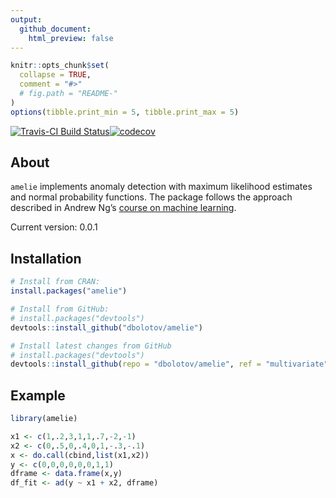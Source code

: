 ```yaml
---
output:
  github_document:
    html_preview: false
---
```


<!-- README.md is generated from README.Rmd. Please edit that file -->


```r
knitr::opts_chunk$set(
  collapse = TRUE,
  comment = "#>"
  # fig.path = "README-"
)
options(tibble.print_min = 5, tibble.print_max = 5)
```

[![Travis-CI Build Status](https://travis-ci.org/dbolotov/anode.svg?branch=master)](https://travis-ci.org/dbolotov/anode)[![codecov](https://codecov.io/github/codecov/example-r/branch/master/graphs/badge.svg)](https://codecov.io/github/codecov/example-r)

## About

`amelie` implements anomaly detection with maximum likelihood estimates and normal probability functions. The package follows the approach described in Andrew Ng's [course on machine learning](https://www.coursera.org/learn/machine-learning).

Current version: 0.0.1


## Installation

```r
# Install from CRAN:
install.packages("amelie")

# Install from GitHub:
# install.packages("devtools")
devtools::install_github("dbolotov/amelie")

# Install latest changes from GitHub
# install.packages("devtools")
devtools::install_github(repo = "dbolotov/amelie", ref = "multivariate")
```


## Example

```r
library(amelie)

x1 <- c(1,.2,3,1,1,.7,-2,-1)
x2 <- c(0,.5,0,.4,0,1,-.3,-.1)
x <- do.call(cbind,list(x1,x2))
y <- c(0,0,0,0,0,0,1,1)
dframe <- data.frame(x,y)
df_fit <- ad(y ~ x1 + x2, dframe)

```

